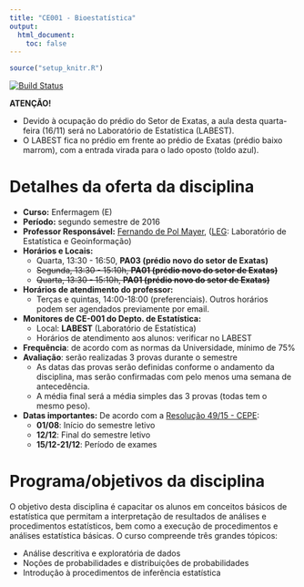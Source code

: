 ```yaml
---
title: "CE001 - Bioestatística"
output:
  html_document:
    toc: false
---
```


```r
source("setup_knitr.R")
```

[![Build Status](https://travis-ci.org/fernandomayer/ce001e-2016-2.svg)](https://travis-ci.org/fernandomayer/ce001e-2016-2)

<div class="alert alert-danger" role="alert">
**ATENÇÃO!**

- Devido à ocupação do prédio do Setor de Exatas, a aula desta
  quarta-feira (16/11) será no Laboratório de Estatística (LABEST).
- O LABEST fica no prédio em frente ao prédio de Exatas (prédio baixo
  marrom), com a entrada virada para o lado oposto (toldo azul).

</div>

# Detalhes da oferta da disciplina

- **Curso:** Enfermagem (E)
- **Período:** segundo semestre de 2016
- **Professor Responsável:** [Fernando de Pol Mayer][], ([LEG][]:
  Laboratório de Estatística e Geoinformação)
- **Horários e Locais:**
    - Quarta, 13:30 - 16:50, **PA03 (prédio novo do setor de Exatas)**
    - ~~Segunda, 13:30 - 15:10h, **PA01 (prédio novo do setor de Exatas)**~~
    - ~~Quarta, 13:30 - 15:10h, **PA01 (prédio novo do setor de Exatas)**~~
- **Horários de atendimento do professor:**
    - Terças e quintas, 14:00-18:00 (preferenciais). Outros horários
      podem ser agendados previamente por email.
- **Monitores de CE-001 do Depto. de Estatística:**
    - Local: **LABEST** (Laboratório de Estatística)
    - Horários de atendimento aos alunos: verificar no LABEST
- **Frequência**: de acordo com as normas da Universidade, mínimo de 75%
- **Avaliação**: serão realizadas 3 provas durante o semestre
    - As datas das provas serão definidas conforme o andamento da
      disciplina, mas serão confirmadas com pelo menos uma semana de
      antecedência.
    - A média final será a média simples das 3 provas (todas tem o mesmo
      peso).
- **Datas importantes:** De acordo com a [Resolução 49/15 - CEPE][]:
    - **01/08**: Início do semestre letivo
    - **12/12**: Final do semestre letivo
    - **15/12-21/12**: Período de exames

# Programa/objetivos da disciplina

O objetivo desta disciplina é capacitar os alunos em conceitos básicos
de estatística que permitam a interpretação de resultados de análises e
procedimentos estatísticos, bem como a execução de procedimentos e
análises estatística básicas. O curso compreende três grandes tópicos:

- Análise descritiva e exploratória de dados
- Noções de probabilidades e distribuições de probabilidades
- Introdução à procedimentos de inferência estatística

<!-- - **Avaliação**: sabatinas, aplicadas ao final de um módulo da disciplina -->
<!--     - As sabatinas são provas menores, e com conteúdo específico -->
<!--     - O número de sabatinas em um semestre pode variar conforme o -->
<!--       andamento da disciplina (geralmente entre 6 e 10) -->
<!--     - As datas das sabtinas serão definidas durante o semestre, e sempre -->
<!--       será avisado com antecedência -->
<!--     - A média final será a média das 75% maiores notas (as 25% menores -->
<!--       notas serão descartadas) -->
<!--     - **Importante**: nas sabatinas não há segunda chamada. Ao perder -->
<!--       uma sabatina, a nota é 0, e automaticamente estará dentro das 25% -->
<!--       menores notas que serão excluídas para o cálculo da média final -->

<!-- links -->

[Fernando de Pol Mayer]: https://fernandomayer.github.io
[LEG]: http://www.leg.ufpr.br
[Resolução 49/15 - CEPE]: http://www.ufpr.br/soc/descarregar_arquivo.php?cod=1064
